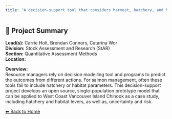 ```yaml
---
title: "A decision-support tool that considers harvest, hatchery, and habitat management levers to support implementation of the Fisheries Act for Pacific salmon"
---
```


## 🧬 Project Summary

**Lead(s):** Carrie Holt, Brendan Connors, Catarina Wor  
**Division:** Stock Assessment and Research (StAR)  
**Section:** Quantitative Assessment Methods  
**Location:**   

**Overview:**  
Resource managers rely on decision modelling tool and programs to predict the outcomes from different actions. For salmon management, often these tools fail to include hatchery or habitat parameters. This decision-support project develops an open source, single-population prototype model that can be applied to West Coast Vancouver Island Chinook as a case study, including hatchery and habitat levers, as well as, uncertainty and risk.

[⬅ Back to Home](../index.qmd)
